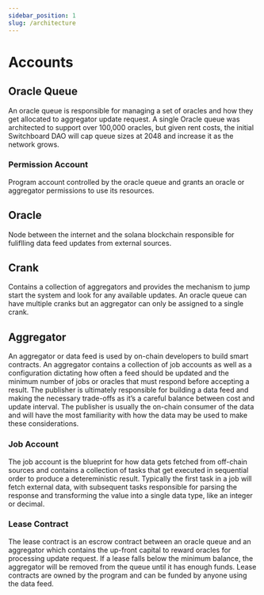 ```yaml
---
sidebar_position: 1
slug: /architecture
---
```


# Accounts


<MarkdownImage img="/img/account_decomposition.png" unstyled />

## Oracle Queue

An oracle queue is responsible for managing a set of oracles and how they get allocated to aggregator update request. A single Oracle queue was architected to support over 100,000 oracles, but given rent costs, the initial Switchboard DAO will cap queue sizes at 2048 and increase it as the network grows.

### Permission Account

Program account controlled by the oracle queue and grants an oracle or aggregator permissions to use its resources.

## Oracle

Node between the internet and the solana blockchain responsible for fuliflling data feed updates from external sources.

## Crank

Contains a collection of aggregators and provides the mechanism to jump start the system and look for any available updates. An oracle queue can have multiple cranks but an aggregator can only be assigned to a single crank.

## Aggregator

An aggregator or data feed is used by on-chain developers to build smart contracts. An aggregator contains a collection of job accounts as well as a configuration dictating how often a feed should be updated and the minimum number of jobs or oracles that must respond before accepting a result. The publisher is ultimately responsible for building a data feed and making the necessary trade-offs as it’s a careful balance between cost and update interval. The publisher is usually the on-chain consumer of the data and will have the most familiarity with how the data may be used to make these considerations.

### Job Account

The job account is the blueprint for how data gets fetched from off-chain sources and contains a collection of tasks that get executed in sequential order to produce a detereministic result. Typically the first task in a job will fetch external data, with subsequent tasks responsible for parsing the response and transforming the value into a single data type, like an integer or decimal.

### Lease Contract

The lease contract is an escrow contract between an oracle queue and an aggregator which contains the up-front capital to reward oracles for processing update request. If a lease falls below the minimum balance, the aggregator will be removed from the queue until it has enough funds. Lease contracts are owned by the program and can be funded by anyone using the data feed.
